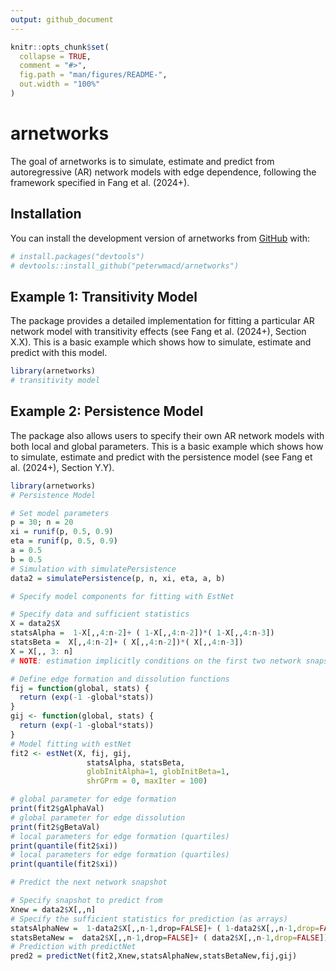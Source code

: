 ```yaml
---
output: github_document
---
```


<!-- README.md is generated from README.Rmd. Please edit that file -->

```r
knitr::opts_chunk$set(
  collapse = TRUE,
  comment = "#>",
  fig.path = "man/figures/README-",
  out.width = "100%"
)
```

# arnetworks

The goal of arnetworks is to simulate, estimate and predict from autoregressive (AR) network models with edge dependence, following the framework specified in Fang et al. (2024+).

## Installation

You can install the development version of arnetworks from [GitHub](https://github.com/) with:

``` r
# install.packages("devtools")
# devtools::install_github("peterwmacd/arnetworks")
```

## Example 1: Transitivity Model

The package provides a detailed implementation for fitting a particular AR network model with transitivity effects (see Fang et al. (2024+), Section X.X). This is a basic example which shows how to simulate, estimate and predict with this model.

```r
library(arnetworks)
# transitivity model


```

## Example 2: Persistence Model

The package also allows users to specify their own AR network models with both local and global parameters. This is a basic example which shows how to simulate, estimate and predict with the persistence model (see Fang et al. (2024+), Section Y.Y).

```r
library(arnetworks)
# Persistence Model

# Set model parameters
p = 30; n = 20
xi = runif(p, 0.5, 0.9)
eta = runif(p, 0.5, 0.9)
a = 0.5
b = 0.5
# Simulation with simulatePersistence
data2 = simulatePersistence(p, n, xi, eta, a, b)

# Specify model components for fitting with EstNet

# Specify data and sufficient statistics
X = data2$X
statsAlpha =  1-X[,,4:n-2]+ ( 1-X[,,4:n-2])*( 1-X[,,4:n-3])
statsBeta =  X[,,4:n-2]+ ( X[,,4:n-2])*( X[,,4:n-3])
X = X[,, 3: n]
# NOTE: estimation implicitly conditions on the first two network snapshots

# Define edge formation and dissolution functions
fij = function(global, stats) {
  return (exp(-1 -global*stats))
}
gij <- function(global, stats) {
  return (exp(-1 -global*stats))
}
# Model fitting with estNet
fit2 <- estNet(X, fij, gij, 
                 statsAlpha, statsBeta, 
                 globInitAlpha=1, globInitBeta=1,
                 shrGPrm = 0, maxIter = 100)

# global parameter for edge formation
print(fit2$gAlphaVal)
# global parameter for edge dissolution
print(fit2$gBetaVal)
# local parameters for edge formation (quartiles)
print(quantile(fit2$xi))
# local parameters for edge formation (quartiles)
print(quantile(fit2$xi))

# Predict the next network snapshot

# Specify snapshot to predict from
Xnew = data2$X[,,n]
# Specify the sufficient statistics for prediction (as arrays)
statsAlphaNew =  1-data2$X[,,n-1,drop=FALSE]+ ( 1-data2$X[,,n-1,drop=FALSE])*( 1-data2$X[,,n-2,drop=FALSE])
statsBetaNew =  data2$X[,,n-1,drop=FALSE]+ ( data2$X[,,n-1,drop=FALSE])*( data2$X[,,n-2,drop=FALSE])
# Prediction with predictNet
pred2 = predictNet(fit2,Xnew,statsAlphaNew,statsBetaNew,fij,gij)

```

